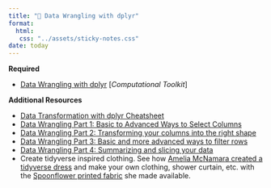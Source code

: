 ```yaml
---
title: "📖 Data Wrangling with dplyr"
format:
  html:
   css: "../assets/sticky-notes.css"
date: today
---
```



**Required**

- [Data Wrangling with dplyr](https://zief0002.github.io/toolkit-quarto/05-data-wrangling-with-dplyr.html) [*Computational Toolkit*]

**Additional Resources**

- [Data Transformation with dplyr Cheatsheet](https://www.rstudio.com/resources/cheatsheets/)
- [Data Wrangling Part 1: Basic to Advanced Ways to Select Columns](https://suzan.rbind.io/2018/01/dplyr-tutorial-1/)
- [Data Wrangling Part 2: Transforming your columns into the right shape](https://suzan.rbind.io/2018/02/dplyr-tutorial-2/)
- [Data Wrangling Part 3: Basic and more advanced ways to filter rows](https://suzan.rbind.io/2018/02/dplyr-tutorial-3/)
- [Data Wrangling Part 4: Summarizing and slicing your data](https://suzan.rbind.io/2018/04/dplyr-tutorial-4/)
- Create tidyverse inspired clothing. See how [Amelia McNamara created a tidyverse dress](https://www.amelia.mn/blog/misc/2019/08/17/Tidy-Dress.html) and make your own clothing, shower curtain, etc. with the [Spoonflower printed fabric](https://www.spoonflower.com/profiles/ameliamn) she made available. 